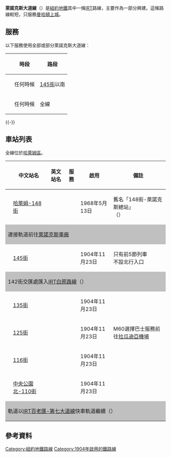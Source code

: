 {{Infobox rail line
| name = IRT萊諾克斯大道線<br />{{lang|en|IRT Lenox Avenue Line}}
| color = {{NYCS color|Seventh}}
| image = NYCS-line-black-LenoxAve.svg
| image_width = 150px
| caption = [[紐約地鐵2號線|2號線]]列車服務IRT萊諾克斯大道線[[145街車站_(IRT萊諾克斯大道線)|145街]]以南的車站，而[[紐約地鐵3號線|3號線]]列車任何時候都服務全線。
| type = [[地鐵|地鐵]]
| system = [[紐約地鐵|紐約地鐵]]
| start = [[哈萊姆-148街車站_(IRT萊諾克斯大道線)|哈萊姆-148街]]
| end = [[中央公園北-110街車站_(IRT萊諾克斯大道線)|中央公園北-110街]]
| stations = 6個
|ridership= 126,471<ref name="ridership">{{cite web |url=http://mta.info/nyct/facts/ridership/ridership_sub.htm |title=Average Weekday Subway Ridership |publisher=MTA |accessdate=2 April 2014 |deadurl=yes |archiveurl=https://web.archive.org/web/20140328023018/http://www.mta.info/nyct/facts/ridership/ridership_sub.htm |archivedate=2014-03-28 |df= }}</ref>
| open = 1904-1968
| owner = [[紐約市|紐約市]]
| operator = [[紐約市公共運輸局|紐約市公共運輸局]]
| character = 地下<small>（除哈萊姆-148街）</small><br>地面<small>（哈萊姆-148街）</small>
| linelength = 
| notrack = 2-3
| gauge = {{RailGauge|ussg}}
| el = [[鐵路電氣化|600V DC 第三軌供電]]
|map = 
}}
{{IRT萊諾克斯大道線RDT}}
'''萊諾克斯大道線'''（{{lang-en|Lenox Avenue Line}}）是[[紐約地鐵|紐約地鐵]]其中一條[[跨區捷運公司|IRT]]路線，主要作為{{link-en|IRT地鐵早期歷史|Early history of the IRT subway|第一條地鐵線}}一部分興建。這條路線較短，只服務[[曼哈頓上城|曼哈頓上城]]。
== 服務 ==
以下服務使用全部或部分萊諾克斯大道線：
{|class="wikitable"
! 
!時段
!路段
|-
|{{rint|newyork|2}}
|任何時候
|[[145街車站_(IRT萊諾克斯大道線)|145街]]以南
|-
|{{rint|newyork|3}}
|任何時候
|全線
|}
{{-}}
== 車站列表 ==
全線位於[[哈萊姆區|哈萊姆區]]。
{{NYCS service legend
| alltimes        = show
| allexceptnights =
}}
{| class="wikitable"
!{{Access icon}}
!中文站名
!英文站名
!服務
!啟用
!備註
|-
|
|[[哈萊姆-148街車站_(IRT萊諾克斯大道線)|哈萊姆-148街]]
|{{lang|en|Harlem–148th Street}}
|{{NYCS Lenox north|time=show}}
|1968年5月13日
|舊名「148街-萊諾克斯總站」<br />（{{lang|en|148th Street–Lenox Terminal}}）
|-
!colspan=6 style="background-color: silver;"|連接軌道前往[[紐約地鐵車廠#萊諾克斯車廠|萊諾克斯車廠]]
|-
|
|[[145街車站_(IRT萊諾克斯大道線)|145街]]
|{{lang|en|145th Street}}
|{{NYCS Lenox north|time=show}}
|1904年11月23日
|只有前5節列車<br>不設北行入口
|-
!colspan=6 style="background-color: silver;"|142街交匯處匯入[[IRT白原路線|IRT白原路線]]（{{NYCS White Plains south|time=show}}）
|-
|{{Access icon}}
|[[135街車站_(IRT萊諾克斯大道線)|135街]]
|{{lang|en|135th Street}}
|{{NYCS Lenox|time=show}}
|1904年11月23日
|
|-
|
|[[125街車站_(IRT萊諾克斯大道線)|125街]]
|{{lang|en|125th Street}}
|{{NYCS Lenox|time=show}}
|1904年11月23日
|M60選擇巴士服務前往[[拉瓜迪亞機場|拉瓜迪亞機場]]
|-
|
|[[116街車站_(IRT萊諾克斯大道線)|116街]]
|{{lang|en|116th Street}}
|{{NYCS Lenox|time=show}}
|1904年11月23日
|
|-
|
|[[中央公園北-110街車站_(IRT萊諾克斯大道線)|中央公園北-110街]]
|{{lang|en|Central Park North–110th Street}}
|{{NYCS Lenox|time=show}}
|1904年11月23日
|
|-
!colspan=6 style="background-color: silver;"|軌道以[[IRT百老匯-第七大道線|IRT百老匯-第七大道線]]快車軌道繼續（{{NYCS Lenox|time=show}}）
|}

== 參考資料 ==
{{reflist}}

{{纽约地铁线路}}
{{DEFAULTSORT:Lenox Avenue Line}}
[[Category:紐約地鐵路線|Category:紐約地鐵路線]]
[[Category:1904年啟用的鐵路線|Category:1904年啟用的鐵路線]]